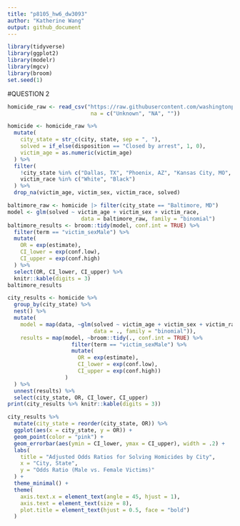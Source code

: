 ```yaml
---
title: "p8105_hw6_dw3093"
author: "Katherine Wang"
output: github_document
---
```


```r
library(tidyverse)
library(ggplot2)
library(modelr)
library(mgcv)
library(broom)
set.seed(1)
```

#QUESTION 2
```r
homicide_raw <- read_csv("https://raw.githubusercontent.com/washingtonpost/data-homicides/refs/heads/master/homicide-data.csv",
                          na = c("Unknown", "NA", ""))
```
```r
homicide <- homicide_raw %>%
  mutate(
    city_state = str_c(city, state, sep = ", "), 
    solved = if_else(disposition == "Closed by arrest", 1, 0),
    victim_age = as.numeric(victim_age)
  ) %>%
  filter(
    !city_state %in% c("Dallas, TX", "Phoenix, AZ", "Kansas City, MO", "Tulsa, AL"),
    victim_race %in% c("White", "Black")
  ) %>%
  drop_na(victim_age, victim_sex, victim_race, solved) 
```

```r
baltimore_raw <- homicide |> filter(city_state == "Baltimore, MD")
model <- glm(solved ~ victim_age + victim_sex + victim_race,
                       data = baltimore_raw, family = "binomial")
baltimore_results <- broom::tidy(model, conf.int = TRUE) %>%
  filter(term == "victim_sexMale") %>%
  mutate(
    OR = exp(estimate),     
    CI_lower = exp(conf.low), 
    CI_upper = exp(conf.high)
  ) %>%
  select(OR, CI_lower, CI_upper) %>%
  knitr::kable(digits = 3)
baltimore_results
```

```r
city_results <- homicide %>%
  group_by(city_state) %>%
  nest() %>%
  mutate(
    model = map(data, ~glm(solved ~ victim_age + victim_sex + victim_race, 
                           data = ., family = "binomial")),
    results = map(model, ~broom::tidy(., conf.int = TRUE) %>%
                    filter(term == "victim_sexMale") %>%
                    mutate(
                      OR = exp(estimate), 
                      CI_lower = exp(conf.low), 
                      CI_upper = exp(conf.high))
                  )
  ) %>%
  unnest(results) %>%
  select(city_state, OR, CI_lower, CI_upper)
print(city_results %>% knitr::kable(digits = 3))
```
```r
city_results %>%
  mutate(city_state = reorder(city_state, OR)) %>%
  ggplot(aes(x = city_state, y = OR)) +
  geom_point(color = "pink") +
  geom_errorbar(aes(ymin = CI_lower, ymax = CI_upper), width = .2) + 
  labs(
    title = "Adjusted Odds Ratios for Solving Homicides by City",
    x = "City, State",
    y = "Odds Ratio (Male vs. Female Victims)"
  ) +
  theme_minimal() +
  theme(
    axis.text.x = element_text(angle = 45, hjust = 1),
    axis.text = element_text(size = 8),
    plot.title = element_text(hjust = 0.5, face = "bold")
  )
```

